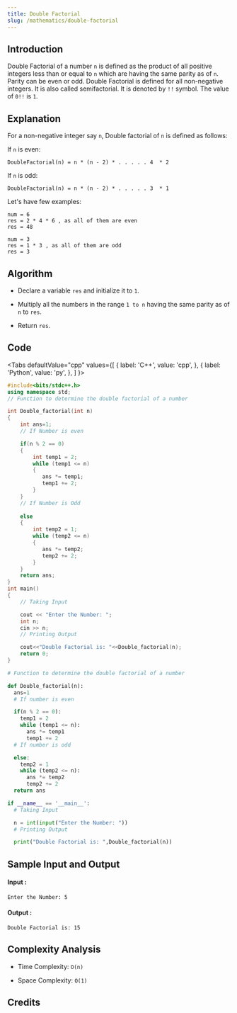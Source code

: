 ```yaml
---
title: Double Factorial
slug: /mathematics/double-factorial
---
```


## Introduction

Double Factorial of a number `n` is defined as the product of all positive integers less than or equal to `n` which are having the same parity as of `n`. Parity can be even or odd. Double Factorial is defined for all non-negative integers. It is also called semifactorial. It is denoted by `!!` symbol. The value of `0!!` is `1`.

## Explanation 

For a non-negative integer say `n`, Double factorial of `n` is defined as follows:

If `n` is even:
```
DoubleFactorial(n) = n * (n - 2) * . . . . . 4  * 2
```

If `n` is odd:
```
DoubleFactorial(n) = n * (n - 2) * . . . . . 3  * 1
```

Let's have few examples: 

```
num = 6
res = 2 * 4 * 6 , as all of them are even
res = 48

num = 3
res = 1 * 3 , as all of them are odd
res = 3
```

## Algorithm

- Declare a variable `res` and initialize it to `1`.

- Multiply all the numbers in the range `1 to n` having the same parity as of `n` to `res`.

- Return `res`.

## Code


<Tabs
  defaultValue="cpp"
  values={[
    { label: 'C++', value: 'cpp', },
    { label: 'Python', value: 'py', },
  ]
}>
<TabItem value="cpp">

```cpp
#include<bits/stdc++.h>
using namespace std;
// Function to determine the double factorial of a number

int Double_factorial(int n) 
{
    int ans=1;
    // If Number is even 

    if(n % 2 == 0)
    {
        int temp1 = 2;
        while (temp1 <= n)
        {   
           ans *= temp1;
           temp1 += 2;
        }
    }
    // If Number is Odd
    
    else
    {
        int temp2 = 1;
        while (temp2 <= n)
        {   
           ans *= temp2;
           temp2 += 2;
        }
    }
    return ans;
} 
int main() 
{
    // Taking Input

    cout << "Enter the Number: ";
    int n;
    cin >> n;
    // Printing Output

    cout<<"Double Factorial is: "<<Double_factorial(n);
    return 0;
}
```
</TabItem>

<TabItem value="py">

```python   
# Function to determine the double factorial of a number

def Double_factorial(n):
  ans=1
  # If number is even

  if(n % 2 == 0):
    temp1 = 2
    while (temp1 <= n):    
      ans *= temp1
      temp1 += 2
  # If number is odd

  else:
    temp2 = 1
    while (temp2 <= n):    
      ans *= temp2
      temp2 += 2
  return ans

if __name__ == '__main__':
  # Taking Input

  n = int(input("Enter the Number: "))
  # Printing Output

  print("Double Factorial is: ",Double_factorial(n))
```
</TabItem>

</Tabs>

## Sample Input and Output

#### Input :

```
Enter the Number: 5
```
#### Output :
```
Double Factorial is: 15
```

## Complexity Analysis

- Time Complexity: `O(n)`

- Space Complexity: `O(1)`

## Credits